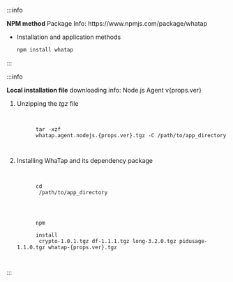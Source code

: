 :::info

<p><b>NPM method</b> Package Info: <Link to={`https://www.npmjs.com/package/whatap`}>https://www.npmjs.com/package/whatap</Link></p>

- Installation and application methods

  ```bash
  npm install whatap
  ```

:::

:::info

<p><b>Local installation file</b> downloading info: <Link to={`https://repo.whatap.io/nodejs/whatap.agent.nodejs.${props.ver}.tgz`}>Node.js Agent v{props.ver}</Link></p>

1. Unzipping the *tgz* file

   <pre
     tabIndex="0"
     className="prism-code language-bash codeBlock_node_modules-@docusaurus-theme-classic-lib-theme-CodeBlock-Content-styles-module thin-scrollbar"
     style={{ color: "rgb(191, 199, 213)", backgroundColor: "rgb(41, 45, 62)" }}
   >
     <code className="codeBlockLines_node_modules-@docusaurus-theme-classic-lib-theme-CodeBlock-Content-styles-module">
       <span className="token-line" style={{ color: "rgb(191, 199, 213)" }}>
         <span className="token function" style={{ color: "rgb(130, 170, 255)" }}>tar -xzf </span>
         <span className="token plain">whatap.agent.nodejs.{props.ver}.tgz -C /path/to/app_directory</span>
       </span>
     </code>
   </pre>

2. Installing WhaTap and its dependency package

   <pre
     tabIndex="0"
     className="prism-code language-bash codeBlock_node_modules-@docusaurus-theme-classic-lib-theme-CodeBlock-Content-styles-module thin-scrollbar"
     style={{ color: "rgb(191, 199, 213)", backgroundColor: "rgb(41, 45, 62)" }}
   >
     <code className="codeBlockLines_node_modules-@docusaurus-theme-classic-lib-theme-CodeBlock-Content-styles-module">
       <span className="token-line" style={{ color: "rgb(191, 199, 213)" }}>
         <span className="token builtin class-name" style={{ color: "rgb(255, 203, 107)" }}>cd</span>
         <span className="token plain"> /path/to/app_directory </span>
       </span>
       <br />
       <span className="token-line" style={{ color: "rgb(191, 199, 213)" }}>
         <span className="token function" style={{ color: "rgb(130, 170, 255)" }}>npm </span>
         <span className="token plain"> </span>
         <span className="token function" style={{ color: "rgb(130, 170, 255)" }}>install</span>
         <span className="token plain"> crypto-1.0.1.tgz df-1.1.1.tgz long-3.2.0.tgz pidusage-1.1.0.tgz whatap-{props.ver}.tgz</span>
       </span>
     </code>
   </pre>

:::
